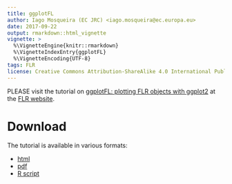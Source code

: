 ```yaml
---
title: ggplotFL
author: Iago Mosqueira (EC JRC) <iago.mosqueira@ec.europa.eu>
date: 2017-09-22
output: rmarkdown::html_vignette
vignette: >
  %\VignetteEngine{knitr::rmarkdown}
  %\VignetteIndexEntry{ggplotFL}
  %\VignetteEncoding{UTF-8}
tags: FLR
license: Creative Commons Attribution-ShareAlike 4.0 International Public License
---
```


PLEASE visit the tutorial on [ggplotFL: plotting FLR objects with ggplot2](http://www.flr-project.org/doc/ggplotFL_plotting_FLR_objects_with_ggplot2.html) at the [FLR website](http://flr-project.org).

# Download

The tutorial is available in various formats:

- [html](http://www.flr-project.org/doc/ggplotFL_plotting_FLR_objects_with_ggplot2.html)
- [pdf](http://www.flr-project.org/doc/pdf/ggplotFL_plotting_FLR_objects_with_ggplot2.pdf)
- [R script](http://www.flr-project.org/doc/R/ggplotFL_plotting_FLR_objects_with_ggplot2.R)
